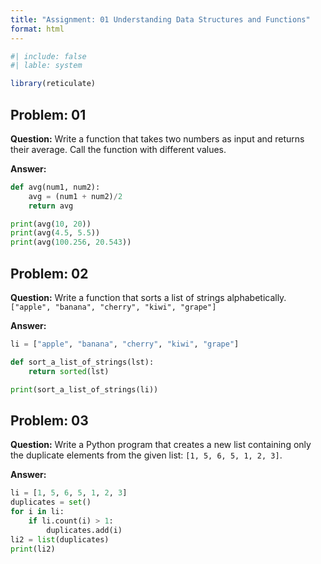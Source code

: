 ```yaml
---
title: "Assignment: 01 Understanding Data Structures and Functions"
format: html
---
```


```r
#| include: false
#| lable: system

library(reticulate)
```


## Problem: 01

**Question:** Write a function that takes two numbers as input and returns their average. Call the function with different values.

**Answer:**

```python
def avg(num1, num2):
    avg = (num1 + num2)/2
    return avg

print(avg(10, 20))
print(avg(4.5, 5.5))
print(avg(100.256, 20.543))
```


## Problem: 02

**Question:** Write a function that sorts a list of strings alphabetically. 
`["apple", "banana", "cherry", "kiwi", "grape"]`

**Answer:**

```python
li = ["apple", "banana", "cherry", "kiwi", "grape"]

def sort_a_list_of_strings(lst):
    return sorted(lst)

print(sort_a_list_of_strings(li))
```

## Problem: 03

**Question:** Write a Python program that creates a new list containing only the duplicate elements from the given list: `[1, 5, 6, 5, 1, 2, 3]`.

**Answer:**

```python
li = [1, 5, 6, 5, 1, 2, 3]
duplicates = set()
for i in li:
    if li.count(i) > 1:
        duplicates.add(i)
li2 = list(duplicates)       
print(li2)
```

